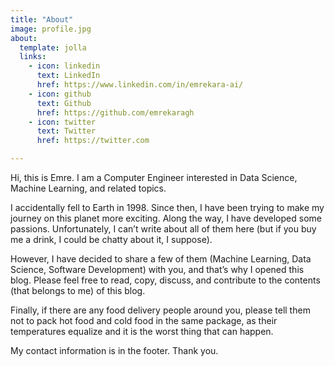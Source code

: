 ```yaml
---
title: "About"
image: profile.jpg
about:
  template: jolla
  links:
    - icon: linkedin
      text: LinkedIn
      href: https://www.linkedin.com/in/emrekara-ai/
    - icon: github
      text: Github
      href: https://github.com/emrekaragh
    - icon: twitter
      text: Twitter
      href: https://twitter.com

---
```


Hi, this is Emre. I am a Computer Engineer interested in Data Science, Machine Learning, and related topics.

I accidentally fell to Earth in 1998. Since then, I have been trying to make my journey on this planet more exciting. Along the way, I have developed some passions. Unfortunately, I can’t write about all of them here (but if you buy me a drink, I could be chatty about it, I suppose).

However, I have decided to share a few of them (Machine Learning, Data Science, Software Development) with you, and that’s why I opened this blog. Please feel free to read, copy, discuss, and contribute to the contents (that belongs to me) of this blog.

Finally, if there are any food delivery people around you, please tell them not to pack hot food and cold food in the same package, as their temperatures equalize and it is the worst thing that can happen.

My contact information is in the footer. Thank you.

